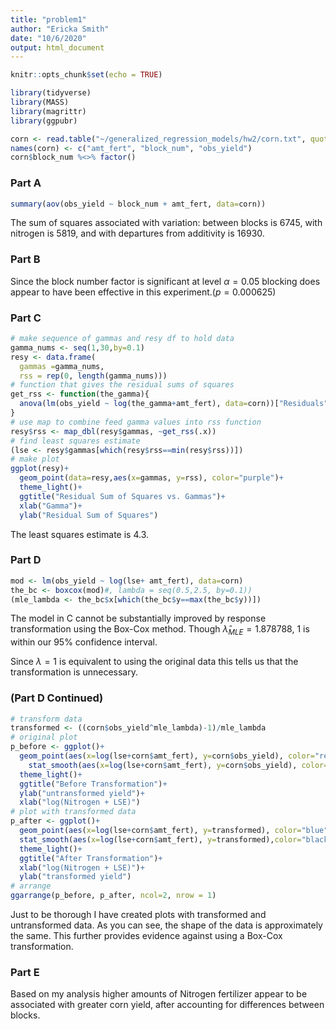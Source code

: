 ```yaml
---
title: "problem1"
author: "Ericka Smith"
date: "10/6/2020"
output: html_document
---
```


```r
knitr::opts_chunk$set(echo = TRUE)
```

```r
library(tidyverse)
library(MASS)
library(magrittr)
library(ggpubr)
```

```r
corn <- read.table("~/generalized_regression_models/hw2/corn.txt", quote="\"", comment.char="")
names(corn) <- c("amt_fert", "block_num", "obs_yield")
corn$block_num %<>% factor()
```

### Part A

```r
summary(aov(obs_yield ~ block_num + amt_fert, data=corn))
```

The sum of squares associated with variation: between blocks is 6745, with nitrogen is 5819, and with departures from additivity is 16930.


### Part B

Since the block number factor is significant at level $\alpha=0.05$ blocking does appear to have been effective in this experiment.($p=0.000625$)

### Part C

```r
# make sequence of gammas and resy df to hold data
gamma_nums <- seq(1,30,by=0.1)
resy <- data.frame(
  gammas =gamma_nums, 
  rss = rep(0, length(gamma_nums)))
# function that gives the residual sums of squares
get_rss <- function(the_gamma){
  anova(lm(obs_yield ~ log(the_gamma+amt_fert), data=corn))["Residuals", "Sum Sq"]
}
# use map to combine feed gamma values into rss function
resy$rss <- map_dbl(resy$gammas, ~get_rss(.x))
# find least squares estimate
(lse <- resy$gammas[which(resy$rss==min(resy$rss))])
# make plot
ggplot(resy)+ 
  geom_point(data=resy,aes(x=gammas, y=rss), color="purple")+
  theme_light()+
  ggtitle("Residual Sum of Squares vs. Gammas")+
  xlab("Gamma")+
  ylab("Residual Sum of Squares")
```

The least squares estimate is 4.3.

### Part D

```r
mod <- lm(obs_yield ~ log(lse+ amt_fert), data=corn)
the_bc <- boxcox(mod)#, lambda = seq(0.5,2.5, by=0.1))
(mle_lambda <- the_bc$x[which(the_bc$y==max(the_bc$y))])
```

The model in C cannot be substantially improved by response transformation using the Box-Cox method. Though $\hat{\lambda}_{MLE}=1.878788$, $1$ is within our $95\%$ confidence interval. 

Since $\lambda=1$ is equivalent to using the original data this tells us that the transformation is unnecessary. 

### (Part D Continued)

```r
# transform data
transformed <- ((corn$obs_yield^mle_lambda)-1)/mle_lambda
# original plot
p_before <- ggplot()+
  geom_point(aes(x=log(lse+corn$amt_fert), y=corn$obs_yield), color="red")+
    stat_smooth(aes(x=log(lse+corn$amt_fert), y=corn$obs_yield), color="black", method = "lm", se=FALSE)+
  theme_light()+
  ggtitle("Before Transformation")+
  ylab("untransformed yield")+
  xlab("log(Nitrogen + LSE)")
# plot with transformed data
p_after <- ggplot()+
  geom_point(aes(x=log(lse+corn$amt_fert), y=transformed), color="blue")+
  stat_smooth(aes(x=log(lse+corn$amt_fert), y=transformed),color="black", method = "lm", se=FALSE)+
  theme_light()+
  ggtitle("After Transformation")+
  xlab("log(Nitrogen + LSE)")+
  ylab("transformed yield")
# arrange
ggarrange(p_before, p_after, ncol=2, nrow = 1)

```


Just to be thorough I have created plots with transformed and untransformed data. As you can see, the shape of the data is approximately the same. This further provides evidence against using a Box-Cox transformation.

### Part E

Based on my analysis higher amounts of Nitrogen fertilizer appear to be associated with greater corn yield, after accounting for differences between blocks. 